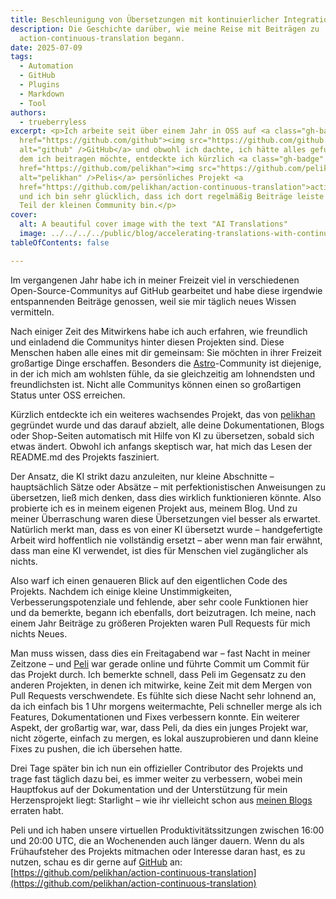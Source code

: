 ```yaml
---
title: Beschleunigung von Übersetzungen mit kontinuierlicher Integration
description: Die Geschichte darüber, wie meine Reise mit Beiträgen zu
  action-continuous-translation begann.
date: 2025-07-09
tags:
  - Automation
  - GitHub
  - Plugins
  - Markdown
  - Tool
authors:
  - trueberryless
excerpt: <p>Ich arbeite seit über einem Jahr in OSS auf <a class="gh-badge"
  href="https://github.com/github"><img src="https://github.com/github.png"
  alt="github" />GitHub</a> und obwohl ich dachte, ich hätte alles gefunden, zu
  dem ich beitragen möchte, entdeckte ich kürzlich <a class="gh-badge"
  href="https://github.com/pelikhan"><img src="https://github.com/pelikhan.png"
  alt="pelikhan" />Pelis</a> persönliches Projekt <a
  href="https://github.com/pelikhan/action-continuous-translation">action-continuous-translation</a>,
  und ich bin sehr glücklich, dass ich dort regelmäßig Beiträge leiste und jetzt
  Teil der kleinen Community bin.</p>
cover:
  alt: A beautiful cover image with the text "AI Translations"
  image: ../../../../public/blog/accelerating-translations-with-continuous-integration.png
tableOfContents: false

---
```


Im vergangenen Jahr habe ich in meiner Freizeit viel in verschiedenen Open-Source-Communitys auf GitHub gearbeitet und habe diese irgendwie entspannenden Beiträge genossen, weil sie mir täglich neues Wissen vermitteln.

Nach einiger Zeit des Mitwirkens habe ich auch erfahren, wie freundlich und einladend die Communitys hinter diesen Projekten sind. Diese Menschen haben alle eines mit dir gemeinsam: Sie möchten in ihrer Freizeit großartige Dinge erschaffen. Besonders die [Astro](https://github.com/withastro)-Community ist diejenige, in der ich mich am wohlsten fühle, da sie gleichzeitig am lohnendsten und freundlichsten ist. Nicht alle Communitys können einen so großartigen Status unter OSS erreichen.

Kürzlich entdeckte ich ein weiteres wachsendes Projekt, das von [pelikhan](https://github.com/pelikhan) gegründet wurde und das darauf abzielt, alle deine Dokumentationen, Blogs oder Shop-Seiten automatisch mit Hilfe von KI zu übersetzen, sobald sich etwas ändert. Obwohl ich anfangs skeptisch war, hat mich das Lesen der README.md des Projekts fasziniert.

Der Ansatz, die KI strikt dazu anzuleiten, nur kleine Abschnitte – hauptsächlich Sätze oder Absätze – mit perfektionistischen Anweisungen zu übersetzen, ließ mich denken, dass dies wirklich funktionieren könnte. Also probierte ich es in meinem eigenen Projekt aus, meinem Blog. Und zu meiner Überraschung waren diese Übersetzungen viel besser als erwartet. Natürlich merkt man, dass es von einer KI übersetzt wurde – handgefertigte Arbeit wird hoffentlich nie vollständig ersetzt – aber wenn man fair erwähnt, dass man eine KI verwendet, ist dies für Menschen viel zugänglicher als nichts.

Also warf ich einen genaueren Blick auf den eigentlichen Code des Projekts. Nachdem ich einige kleine Unstimmigkeiten, Verbesserungspotenziale und fehlende, aber sehr coole Funktionen hier und da bemerkte, begann ich ebenfalls, dort beizutragen. Ich meine, nach einem Jahr Beiträge zu größeren Projekten waren Pull Requests für mich nichts Neues.

Man muss wissen, dass dies ein Freitagabend war – fast Nacht in meiner Zeitzone – und [Peli](https://github.com/pelikhan) war gerade online und führte Commit um Commit für das Projekt durch. Ich bemerkte schnell, dass Peli im Gegensatz zu den anderen Projekten, in denen ich mitwirke, keine Zeit mit dem Mergen von Pull Requests verschwendete. Es fühlte sich diese Nacht sehr lohnend an, da ich einfach bis 1 Uhr morgens weitermachte, Peli schneller merge als ich Features, Dokumentationen und Fixes verbessern konnte. Ein weiterer Aspekt, der großartig war, war, dass Peli, da dies ein junges Projekt war, nicht zögerte, einfach zu mergen, es lokal auszuprobieren und dann kleine Fixes zu pushen, die ich übersehen hatte.

Drei Tage später bin ich nun ein offizieller Contributor des Projekts und trage fast täglich dazu bei, es immer weiter zu verbessern, wobei mein Hauptfokus auf der Dokumentation und der Unterstützung für mein Herzensprojekt liegt: Starlight – wie ihr vielleicht schon aus [meinen Blogs](../../../../../blog/tags/starlight/) erraten habt.

Peli und ich haben unsere virtuellen Produktivitätssitzungen zwischen 16:00 und 20:00 UTC, die an Wochenenden auch länger dauern. Wenn du als Frühaufsteher des Projekts mitmachen oder Interesse daran hast, es zu nutzen, schau es dir gerne auf [GitHub](https://github.com/github) an: [https://github.com/pelikhan/action-continuous-translation](https://github.com/pelikhan/action-continuous-translation)
